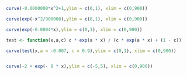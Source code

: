 ```r
curve(-0.0000008*x^2+1,ylim = c(0,1), xlim = c(0,900))

curve(exp(-x^2/900000),ylim = c(0,1), xlim = c(0,900))

curve(exp(-0.0004*x),ylim = c(0,1), xlim = c(0,900))

test <- function(x,a,c) c * exp(a * x) / (c * exp(a * x) + (1 - c))

curve(test(x,a = -0.007, c = 0.9),ylim = c(0,1), xlim = c(0,900))


curve(-2 + exp(- 8 * x),ylim = c(-5,5), xlim = c(0,900))
```
